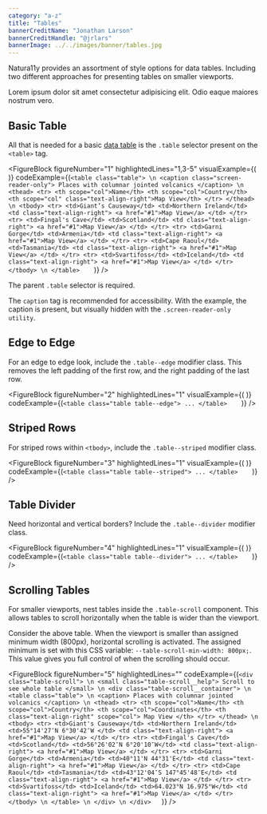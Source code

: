 ```yaml
---
category: "a-z"
title: "Tables"
bannerCreditName: "Jonathan Larson"
bannerCreditHandle: "@jrlars" 
bannerImage: ../../images/banner/tables.jpg
---
```



<TextBlock>

Natura11y provides an assortment of style options for data tables. Including two different approaches for presenting tables on smaller viewports.

</TextBlock>

<AccessibilitySpotlight>

Lorem ipsum dolor sit amet consectetur adipisicing elit. Odio eaque maiores nostrum vero.

</AccessibilitySpotlight>

<Divider id="basicTable" />

<TextBlock>

## Basic Table

All that is needed for a basic <a href="https://developer.mozilla.org/en-US/docs/Web/HTML/Element/table" target="_blank">data table</a> is the <code>.table</code> selector present on the <code>&lt;table&gt;</code> tag.

</TextBlock>

<FigureBlock
    figureNumber="1"
    highlightedLines="1,3-5"
    visualExample={(
        <Basic />
    )}
    codeExample={(`
        <table class="table"> \n
            <caption class="screen-reader-only">
                Places with columnar jointed volcanics
            </caption> \n
            <thead>
                <tr>
                    <th scope="col">Name</th>
                    <th scope="col">Country</th>
                    <th scope="col" class="text-align-right">Map View</th>
                </tr>
            </thead> \n
            <tbody>
                <tr>
                    <td>Giant’s Causeway</td>
                    <td>Northern Ireland</td>
                    <td class="text-align-right">
                        <a href="#1">Map View</a>
                    </td>
                </tr>
                <tr>
                    <td>Fingal's Cave</td>
                    <td>Scotland</td>
                    <td class="text-align-right">
                        <a href="#1">Map View</a>
                    </td>
                </tr>
                <tr>
                    <td>Garni Gorge</td>
                    <td>Armenia</td>
                    <td class="text-align-right">
                        <a href="#1">Map View</a>
                    </td>
                </tr>
                <tr>
                    <td>Cape Raoul</td>
                    <td>Tasmania</td>
                    <td class="text-align-right">
                        <a href="#1">Map View</a>
                    </td>
                </tr>
                <tr>
                    <td>Svartifoss</td>
                    <td>Iceland</td>
                    <td class="text-align-right">
                        <a href="#1">Map View</a>
                    </td>
                </tr>
            </tbody> \n
        </table>    
    `)}
/>

<TableLineDescBlock targetFigure="1">

<TableLineDescRow lines="1">

The parent `.table` selector is required.

</TableLineDescRow>

<TableLineDescRow lines="3-5">

The `caption` tag is recommended for accessibility. With the example, the caption is present, but visually hidden with the `.screen-reader-only utility`.

</TableLineDescRow>

</TableLineDescBlock>

<Divider id="edgeToEdge" />

<TextBlock>

## Edge to Edge

For an edge to edge look, include the `.table--edge` modifier class. This removes the left padding of the first row, and the right padding of the last row.

</TextBlock>

<FigureBlock
    figureNumber="2"
    highlightedLines="1"
    visualExample={(
        <Basic tableClasses="table--edge" />
    )}
    codeExample={(`
        <table class="table table--edge">
            ...
        </table>    
    `)}
/>

<Divider id="edgeToEdge" />

<TextBlock>

## Striped Rows

For striped rows within `<tbody>`, include the `.table--striped` modifier class.

</TextBlock>

<FigureBlock
    figureNumber="3"
    highlightedLines="1"
    visualExample={(
        <Basic tableClasses="table--striped" />
    )}
    codeExample={(`
        <table class="table table--striped">
            ...
        </table>    
    `)}
/>

<Divider id="tableDivider" />

<TextBlock>

## Table Divider

Need horizontal and vertical borders? Include the `.table--divider` modifier class.

</TextBlock>

<FigureBlock
    figureNumber="4"
    highlightedLines="1"
    visualExample={(
        <Basic tableClasses="table--divider box-shadow-1" />
    )}
    codeExample={(`
        <table class="table table--divider">
            ...
        </table>    
    `)}
/>

<Divider id="scrollingTables" />

<TextBlock>

## Scrolling Tables

For smaller viewports, nest tables inside the `.table-scroll` component. This allows tables to scroll horizontally when the table is wider than the viewport.

</TextBlock>

<Scroll />

<TextBlock>

Consider the above table. When the viewport is smaller than assigned minimum width (800px), horizontal scrolling is activated. The assigned minimum is set with this CSS variable: `--table-scroll-min-width: 800px;`. This value gives you full control of when the scrolling should occur.

</TextBlock>

<FigureBlock
    figureNumber="5"
    highlightedLines=""
    codeExample={(`
        <div class="table-scroll"> \n
            <small class="table-scroll__help">
                Scroll to see whole table
            </small> \n
            <div class="table-scroll__container"> \n
                <table class="table"> \n
                    <caption>
                        Places with columnar jointed volcanics
                    </caption> \n
                    <thead>
                        <tr>
                            <th scope="col">Name</th>
                            <th scope="col">Country</th>
                            <th scope="col">Coordinates</th>
                            <th class="text-align-right" scope="col">
                                Map View
                            </th>
                        </tr>
                    </thead> \n
                    <tbody>
                        <tr>
                            <td>Giant's Causeway</td>
                            <td>Northern Ireland</td>
                            <td>55°14'27″N 6°30'42″W
                            </td>
                            <td class="text-align-right">
                                <a href="#1">Map View</a>
                            </td>
                        </tr>
                        <tr>
                            <td>Fingal's Cave</td>
                            <td>Scotland</td>
                            <td>56°26'02″N 6°20'10″W</td>
                            <td class="text-align-right">
                                <a href="#1">Map View</a>
                            </td>
                        </tr>
                        <tr>
                            <td>Garni Gorge</td>
                            <td>Armenia</td>
                            <td>40°11'N 44°31'E</td>
                            <td class="text-align-right">
                                <a href="#1">Map View</a>
                            </td>
                        </tr>
                        <tr>
                            <td>Cape Raoul</td>
                            <td>Tasmania</td>
                            <td>43°12'04″S 147°45'48″E</td>
                            <td class="text-align-right">
                                <a href="#1">Map View</a>
                            </td>
                        </tr>
                        <tr>
                            <td>Svartifoss</td>
                            <td>Iceland</td>
                            <td>64.023°N 16.975°W</td>
                            <td class="text-align-right">
                                <a href="#1">Map View</a>
                            </td>
                        </tr>
                    </tbody> \n
                </table> \n
            </div> \n
        </div>   
    `)}
/>